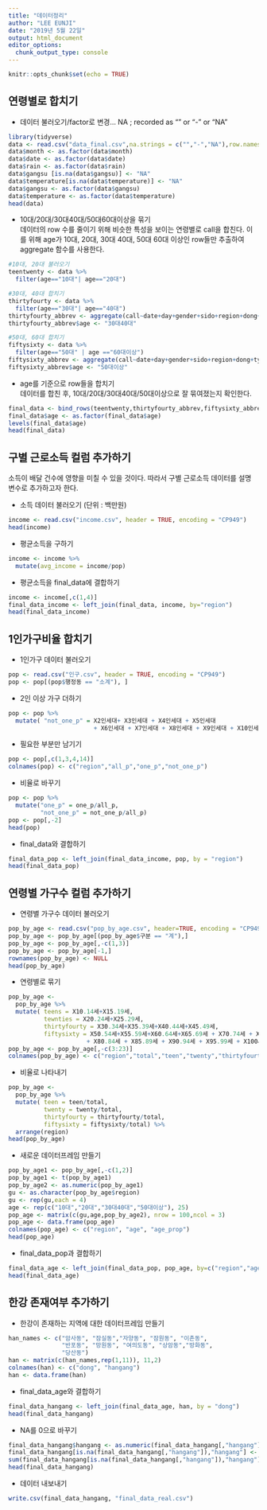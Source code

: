 ---
title: "데이터정리"
author: "LEE EUNJI"
date: "2019년 5월 22일"
output: html_document
editor_options: 
  chunk_output_type: console
---

```{r setup, include=FALSE}
knitr::opts_chunk$set(echo = TRUE)
```

## 연령별로 합치기  

  - 데이터 불러오기/factor로 변경... NA ; recorded as "" or "-" or "NA"
```{r}
library(tidyverse)
data <- read.csv("data_final.csv",na.strings = c("","-","NA"),row.names = 1)
data$month <- as.factor(data$month)
data$date <- as.factor(data$date)
data$rain <- as.factor(data$rain)
data$gangsu [is.na(data$gangsu)] <- "NA"
data$temperature[is.na(data$temperature)] <- "NA"
data$gangsu <- as.factor(data$gangsu)
data$temperature <- as.factor(data$temperature)
head(data)
```

  - 10대/20대/30대40대/50대60대이상을 묶기  
  데이터의 row 수를 줄이기 위해 비슷한 특성을 보이는 연령별로 call을 합친다. 이를 위해 age가 10대, 20대, 30대 40대, 50대 60대 이상인 row들만 추출하여 aggregate 함수를 사용한다. 
  
```{r}
#10대, 20대 불러오기
teentwenty <- data %>% 
  filter(age=="10대"| age=="20대")

#30대, 40대 합치기  
thirtyfourty <- data %>% 
  filter(age=="30대"| age=="40대")
thirtyfourty_abbrev <- aggregate(call~date+day+gender+sido+region+dong+type+month+gangsu+rain+temperature,data=thirtyfourty,FUN=sum)
thirtyfourty_abbrev$age <- "30대40대"

#50대, 60대 합치기
fiftysixty <- data %>% 
  filter(age=="50대" | age =="60대이상") 
fiftysixty_abbrev <- aggregate(call~date+day+gender+sido+region+dong+type+month+gangsu+rain+temperature,data=fiftysixty,FUN=sum)
fiftysixty_abbrev$age <- "50대이상"
```
  
  - age를 기준으로 row들을 합치기  
  데이터를 합친 후, 10대/20대/30대40대/50대이상으로 잘 묶여졌는지 확인한다. 
```{r}
final_data <- bind_rows(teentwenty,thirtyfourty_abbrev,fiftysixty_abbrev)
final_data$age <- as.factor(final_data$age)
levels(final_data$age)
head(final_data)
```
  

## 구별 근로소득 컬럼 추가하기  
소득이 배달 건수에 영향을 미칠 수 있을 것이다. 따라서 구별 근로소득 데이터를 설명 변수로 추가하고자 한다. 

  - 소득 데이터 불러오기 (단위 : 백만원)
```{r}
income <- read.csv("income.csv", header = TRUE, encoding = "CP949")
head(income)
```
  
  - 평균소득을 구하기
```{r}
income <- income %>% 
  mutate(avg_income = income/pop)
```

  - 평균소득을 final_data에 결합하기
```{r}
income <- income[,c(1,4)]
final_data_income <- left_join(final_data, income, by="region")
head(final_data_income)
```
  
  
## 1인가구비율 합치기  
  - 1인가구 데이터 불러오기
```{r}
pop <- read.csv("인구.csv", header = TRUE, encoding = "CP949")
pop <- pop[(pop$행정동 == "소계"), ]
```
  
  - 2인 이상 가구 더하기
```{r}
pop <- pop %>%
  mutate( "not_one_p" = X2인세대+ X3인세대 + X4인세대 + X5인세대 
                        + X6인세대 + X7인세대 + X8인세대 + X9인세대 + X10인세대.이상)
```
  
  - 필요한 부분만 남기기
```{r}
pop <- pop[,c(1,3,4,14)]
colnames(pop) <- c("region","all_p","one_p","not_one_p")
```
  
  - 비율로 바꾸기
```{r}
pop <- pop %>%
  mutate("one_p" = one_p/all_p,
         "not_one_p" = not_one_p/all_p)
pop <- pop[,-2]
head(pop)
```
  
  - final_data와 결합하기
```{r}
final_data_pop <- left_join(final_data_income, pop, by = "region")
head(final_data_pop)
```
     
     
## 연령별 가구수 컬럼 추가하기
  - 연령별 가구수 데이터 불러오기
```{r}
pop_by_age <- read.csv("pop_by_age.csv", header=TRUE, encoding = "CP949")
pop_by_age <- pop_by_age[(pop_by_age$구분 == "계"),]
pop_by_age <- pop_by_age[,-c(1,3)]
pop_by_age <- pop_by_age[-1,]
rownames(pop_by_age) <- NULL
head(pop_by_age)
```
  
  - 연령별로 묶기
```{r}
pop_by_age <-
  pop_by_age %>%
  mutate( teens = X10.14세+X15.19세,
          tewnties = X20.24세+X25.29세,
          thirtyfourty = X30.34세+X35.39세+X40.44세+X45.49세,
          fiftysixty = X50.54세+X55.59세+X60.64세+X65.69세 + X70.74세 + X75.79세 
                      + X80.84세 + X85.89세 + X90.94세 + X95.99세 + X100세.이상)
pop_by_age <- pop_by_age[,-c(3:23)]  
colnames(pop_by_age) <- c("region","total","teen","twenty","thirtyfourty","fiftysixty")
```
  
  - 비율로 나타내기
```{r}
pop_by_age <-
  pop_by_age %>%
  mutate( teen = teen/total,
          twenty = twenty/total,
          thirtyfourty = thirtyfourty/total,
          fiftysixty = fiftysixty/total) %>%
  arrange(region)
head(pop_by_age)
```

  - 새로운 데이터프레임 만들기
```{r}
pop_by_age1 <- pop_by_age[,-c(1,2)]
pop_by_age1 <- t(pop_by_age1)
pop_by_age2 <- as.numeric(pop_by_age1)
gu <- as.character(pop_by_age$region)
gu <- rep(gu,each = 4)
age <- rep(c("10대","20대","30대40대","50대이상"), 25)
pop_age <- matrix(c(gu,age,pop_by_age2), nrow = 100,ncol = 3)
pop_age <- data.frame(pop_age)
colnames(pop_age) <- c("region", "age", "age_prop")
head(pop_age)
```
  
  
  - final_data_pop과 결합하기
```{r}
final_data_age <- left_join(final_data_pop, pop_age, by=c("region","age"))
head(final_data_age)
```


## 한강 존재여부 추가하기
  - 한강이 존재하는 지역에 대한 데이터프레임 만들기
```{r}
han_names <- c("암사동", "잠실동","자양동", "잠원동", "이촌동",
               "반포동", "망원동", "여의도동", "상암동","방화동", 
               "당산동")
han <- matrix(c(han_names,rep(1,11)), 11,2)
colnames(han) <- c("dong", "hangang")
han <- data.frame(han)
```


  - final_data_age와 결합하기
```{r}
final_data_hangang <- left_join(final_data_age, han, by = "dong")
head(final_data_hangang)
```

  - NA를 0으로 바꾸기
```{r}
final_data_hangang$hangang <- as.numeric(final_data_hangang[,"hangang"])
final_data_hangang[is.na(final_data_hangang[,"hangang"]),"hangang"] <- 0 
sum(final_data_hangang[is.na(final_data_hangang[,"hangang"]),"hangang"])
head(final_data_hangang)
```

  
  - 데이터 내보내기
```{r}
write.csv(final_data_hangang, "final_data_real.csv")
```